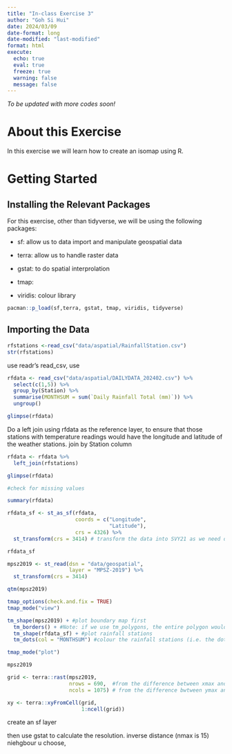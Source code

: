 ```yaml
---
title: "In-class Exercise 3"
author: "Goh Si Hui"
date: 2024/03/09
date-format: long
date-modified: "last-modified"
format: html 
execute: 
  echo: true
  eval: true
  freeze: true
  warning: false
  message: false
---
```

*To be updated with more codes soon!*

# About this Exercise

In this exercise we will learn how to create an isomap using R.

# Getting Started

## Installing the Relevant Packages

For this exercise, other than tidyverse, we will be using the following packages:

-   sf: allow us to data import and manipulate geospatial data

-   terra: allow us to handle raster data

-   gstat: to do spatial interprolation

-   tmap:

-   viridis: colour library

```r

pacman::p_load(sf,terra, gstat, tmap, viridis, tidyverse)

```

## Importing the Data

```r
rfstations <-read_csv("data/aspatial/RainfallStation.csv")
str(rfstations)
```

use readr's read_csv, use

```r
rfdata <- read_csv("data/aspatial/DAILYDATA_202402.csv") %>%
  select(c(1,5)) %>% 
  group_by(Station) %>%
  summarise(MONTHSUM = sum(`Daily Rainfall Total (mm)`)) %>%
  ungroup() 

glimpse(rfdata)

```

Do a left join using rfdata as the reference layer, to ensure that those stations with temperature readings would have the longitude and latitude of the weather stations. join by Station column

```r

rfdata <- rfdata %>%
  left_join(rfstations)

glimpse(rfdata)
```

```r
#check for missing values 

summary(rfdata)


```

```r
rfdata_sf <- st_as_sf(rfdata, 
                      coords = c("Longitude",
                                 "Latitude"),
                      crs = 4326) %>%
  st_transform(crs = 3414) # transform the data into SVY21 as we need distance in meters to do interprolation (otherwise, it will be in decimal degree!)

rfdata_sf
```

```r
mpsz2019 <- st_read(dsn = "data/geospatial",
                    layer = "MPSZ-2019") %>%
  st_transform(crs = 3414)

qtm(mpsz2019)

```

```r

tmap_options(check.and.fix = TRUE)
tmap_mode("view")

tm_shape(mpsz2019) + #plot boundary map first
  tm_borders() + #Note: if we use tm_polygons, the entire polygon would be shaded, covering the background plot. 
  tm_shape(rfdata_sf) + #plot rainfall stations
  tm_dots(col = "MONTHSUM") #colour the rainfall stations (i.e. the dots) based on the monthly rainfall values 

tmap_mode("plot")
```

```r
mpsz2019

```

```r

grid <- terra::rast(mpsz2019,
                    nrows = 690,  #from the difference between xmax and xmin of mpsz2019 
                    ncols = 1075) # from the difference bwtween ymax and ymin of mpsz2019 

xy <- terra::xyFromCell(grid, 
                        1:ncell(grid))

```

create an sf layer

then use gstat to calculate the resolution. inverse distance (nmax is 15) niehgbour u choose,
